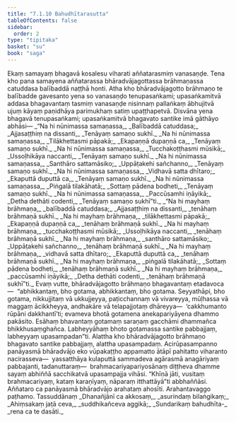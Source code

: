 ```yaml
---
title: "7.1.10 Bahudhītarasutta"
tableOfContents: false
sidebar:
  order: 2
type: "tipitaka"
basket: "su"
book: "saga"
---
```



<DynamicBreadcrumb />

<Division number="196" book="saga" bookNo="12" page="172">

<Paragraph number="1200" book="saga">
Ekaṃ samayaṃ bhagavā kosalesu viharati aññatarasmiṃ vanasaṇḍe. Tena kho pana samayena aññatarassa bhāradvājagottassa brāhmaṇassa catuddasa balībaddā naṭṭhā honti. Atha kho bhāradvājagotto brāhmaṇo te balībadde gavesanto yena so vanasaṇḍo tenupasaṅkami; upasaṅkamitvā addasa bhagavantaṃ tasmiṃ vanasaṇḍe nisinnaṃ pallaṅkaṃ ābhujitvā ujuṃ kāyaṃ paṇidhāya parimukhaṃ satiṃ upaṭṭhapetvā. Disvāna yena bhagavā tenupasaṅkami; upasaṅkamitvā bhagavato santike imā gāthāyo abhāsi—
</Paragraph>

<Paragraph number="1201" type="verses" book="saga">
_“Na hi nūnimassa samaṇassa,_  
_Balībaddā catuddasa;_  
_Ajjasaṭṭhiṃ na dissanti,_  
_Tenāyaṃ samaṇo sukhī._  

</Paragraph>

<Paragraph number="1202" type="verses" book="saga">
_Na hi nūnimassa samaṇassa,_  
_Tilākhettasmi pāpakā;_  
_Ekapaṇṇā dupaṇṇā ca,_  
_Tenāyaṃ samaṇo sukhī._  

</Paragraph>

<Paragraph number="1203" type="verses" book="saga">
_Na hi nūnimassa samaṇassa,_  
_Tucchakoṭṭhasmi mūsikā;_  
_Ussoḷhikāya naccanti,_  
_Tenāyaṃ samaṇo sukhī._  

</Paragraph>

<Paragraph number="1204" type="verses" book="saga">
_Na hi nūnimassa samaṇassa,_  
_Santhāro sattamāsiko;_  
_Uppāṭakehi sañchanno,_  
_Tenāyaṃ samaṇo sukhī._  

</Paragraph>

<Paragraph number="1205" type="verses" book="saga">
_Na hi nūnimassa samaṇassa,_  
_Vidhavā satta dhītaro;_  
_Ekaputtā duputtā ca,_  
_Tenāyaṃ samaṇo sukhī._  

</Paragraph>

<Paragraph number="1206" type="verses" book="saga">
_Na hi nūnimassa samaṇassa,_  
_Piṅgalā tilakāhatā;_  
_Sottaṃ pādena bodheti,_  
_Tenāyaṃ samaṇo sukhī._  

</Paragraph>

<Paragraph number="1207" type="verses" book="saga">
_Na hi nūnimassa samaṇassa,_  
_Paccūsamhi iṇāyikā;_  
_Detha dethāti codenti,_  
_Tenāyaṃ samaṇo sukhī”ti._  

</Paragraph>

<Paragraph number="1208" type="verses" book="saga">
_“Na hi mayhaṃ brāhmaṇa,_  
_balībaddā catuddasa;_  
_Ajjasaṭṭhiṃ na dissanti,_  
_tenāhaṃ brāhmaṇā sukhī._  

</Paragraph>

<Paragraph number="1209" type="verses" book="saga">
_Na hi mayhaṃ brāhmaṇa,_  
_tilākhettasmi pāpakā;_  
_Ekapaṇṇā dupaṇṇā ca,_  
_tenāhaṃ brāhmaṇā sukhī._  

</Paragraph>

<Paragraph number="1210" type="verses" book="saga">
_Na hi mayhaṃ brāhmaṇa,_  
_tucchakoṭṭhasmi mūsikā;_  
_Ussoḷhikāya naccanti,_  
_tenāhaṃ brāhmaṇā sukhī._  

</Paragraph>

<Paragraph number="1211" type="verses" book="saga">
_Na hi mayhaṃ brāhmaṇa,_  
_santhāro sattamāsiko;_  
_Uppāṭakehi sañchanno,_  
_tenāhaṃ brāhmaṇā sukhī._  

</Paragraph>

<Paragraph number="1212" type="verses" book="saga">
_Na hi mayhaṃ brāhmaṇa,_  
_vidhavā satta dhītaro;_  
_Ekaputtā duputtā ca,_  
_tenāhaṃ brāhmaṇā sukhī._  

</Paragraph>

<Paragraph number="1213" type="verses" book="saga">
_Na hi mayhaṃ brāhmaṇa,_  
_piṅgalā tilakāhatā;_  
_Sottaṃ pādena bodheti,_  
_tenāhaṃ brāhmaṇā sukhī._  

</Paragraph>

<Paragraph number="1214" type="verses" book="saga">
_Na hi mayhaṃ brāhmaṇa,_  
_paccūsamhi iṇāyikā;_  
_Detha dethāti codenti,_  
_tenāhaṃ brāhmaṇā sukhī”ti._  

</Paragraph>

<Paragraph number="1215" book="saga">
Evaṃ vutte, bhāradvājagotto brāhmaṇo bhagavantaṃ etadavoca—  “abhikkantaṃ, bho gotama, abhikkantaṃ, bho gotama. Seyyathāpi, bho gotama, nikkujjitaṃ vā ukkujjeyya, paṭicchannaṃ vā vivareyya, mūḷhassa vā maggaṃ ācikkheyya, andhakāre vā telapajjotaṃ dhāreyya—  ‘cakkhumanto rūpāni dakkhantī’ti; evameva bhotā gotamena anekapariyāyena dhammo pakāsito. Esāhaṃ bhavantaṃ gotamaṃ saraṇaṃ gacchāmi dhammañca bhikkhusaṃghañca. Labheyyāhaṃ bhoto gotamassa santike pabbajjaṃ, labheyyaṃ upasampadan”ti.
</Paragraph>

<Paragraph number="1216" book="saga">
Alattha kho bhāradvājagotto brāhmaṇo bhagavato santike pabbajjaṃ, alattha upasampadaṃ. Acirūpasampanno panāyasmā bhāradvājo eko vūpakaṭṭho appamatto ātāpī pahitatto viharanto nacirasseva—  yassatthāya kulaputtā sammadeva agārasmā anagāriyaṃ pabbajanti, tadanuttaraṃ—  brahmacariyapariyosānaṃ diṭṭheva dhamme sayaṃ abhiññā sacchikatvā upasampajja vihāsi. “Khīṇā jāti, vusitaṃ brahmacariyaṃ, kataṃ karaṇīyaṃ, nāparaṃ itthattāyā”ti abbhaññāsi. Aññataro ca panāyasmā bhāradvājo arahataṃ ahosīti.

</Paragraph>
</Division>

<Paragraph number="1217" type="center" book="saga">
Arahantavaggo paṭhamo.



</Paragraph>

<Paragraph number="1218" type="center" book="saga">
Tassuddānaṃ


</Paragraph>

<Paragraph number="1219" type="verses" book="saga">
_Dhanañjānī ca akkosaṃ,_  
_asurindaṃ bilaṅgikaṃ;_  
_Ahiṃsakaṃ jaṭā ceva,_  
_suddhikañceva aggikā;_  
_Sundarikaṃ bahudhīta-_  
_rena ca te dasāti._
</Paragraph>